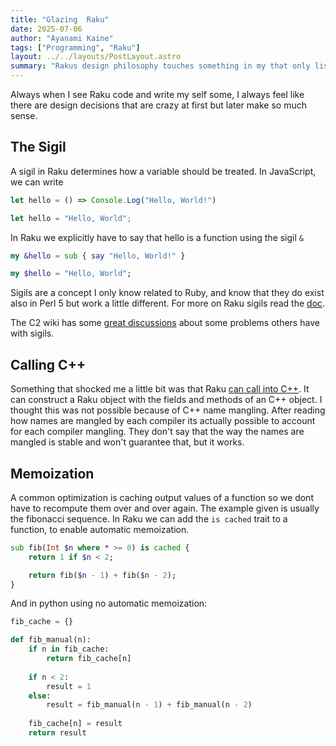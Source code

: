 ```yaml
---
title: "Glazing  Raku"
date: 2025-07-06
author: "Ayanami Kaine"
tags: ["Programming", "Raku"]
layout: ../../layouts/PostLayout.astro
summary: "Rakus design philosophy touches something in my that only lisp before did."
---
```


Always when I see Raku code and write my self some, I always feel like there are design decisions that are crazy at first but later make so much sense.

## The Sigil

A sigil in Raku determines how a variable should be treated. In JavaScript, we can write 

```js
let hello = () => Console.Log("Hello, World!")
```

```js
let hello = "Hello, World";
```

In Raku we explicitly have to say that hello is a function using the sigil `&`

```raku
my &hello = sub { say "Hello, World!" }
```

```raku
my $hello = "Hello, World";
```

Sigils are a concept I only know related to Ruby, and know that they do exist also in Perl 5 but work a little different. For more on Raku sigils read the [doc](https://docs.raku.org/language/variables#Sigils).

The C2 wiki has some [great discussions](https://wiki.c2.com/?TheProblemWithSigils) about some problems others have with sigils. 

## Calling C++

Something that shocked me a little bit was that Raku [can call into C++](https://github.com/rakudo/rakudo/blob/main/t/04-nativecall/13-cpp-mangling.t). 
It can construct a Raku object with the fields and methods of an C++ object.
I thought this was not possible because of C++ name mangling. After reading how
names are mangled by each compiler its actually possible to account for each compiler 
mangling. They don't say that the way the names are mangled is stable and won't guarantee
that, but it works. 

## Memoization

A common optimization is caching output values of a function so we dont have to recompute them over and over again. The example given is usually the fibonacci sequence. In Raku we can add the `is cached` trait to a function, to enable automatic memoization.

```Raku
sub fib(Int $n where * >= 0) is cached {
    return 1 if $n < 2;

    return fib($n - 1) + fib($n - 2);
}
```

And in python using no automatic memoization:

```Python
fib_cache = {}

def fib_manual(n):
    if n in fib_cache:
        return fib_cache[n]
    
    if n < 2:
        result = 1
    else:
        result = fib_manual(n - 1) + fib_manual(n - 2)
    
    fib_cache[n] = result
    return result
```